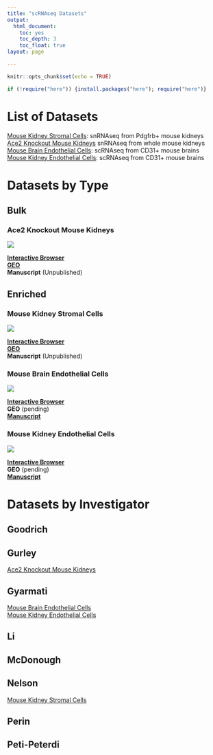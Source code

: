 ---
title: "scRNAseq Datasets"
output:
  html_document: 
    toc: yes
    toc_depth: 3
    toc_float: true
layout: page

---

```{r setup, include=FALSE}
knitr::opts_chunk$set(echo = TRUE)
```


```{r load new packages, echo=FALSE, warning=FALSE, error=FALSE, message=FALSE}

if (!require("here")) {install.packages("here"); require("here")}
```



# List of Datasets

[Mouse Kidney Stromal Cells](#KidneyStromalCells): snRNAseq from Pdgfrb+ mouse kidneys <br>
[Ace2 Knockout Mouse Kidneys](#Ace2KnockoutKidneys) snRNAseq from whole mouse kidneys <br>
[Mouse Brain Endothelial Cells](#MouseBrainECs): scRNAseq from CD31+ mouse brains<br>
[Mouse Kidney Endothelial Cells](#MouseKidneyECs): scRNAseq from CD31+ mouse brains <br>

# Datasets by Type

## Bulk

<a id="Ace2KnockoutKidneys"></a>

### Ace2 Knockout Mouse Kidneys

![](`r here::here("Images", "Gurley_Kidney.png")`)

[**Interactive Browser**](https://nelsonlab.shinyapps.io/PTACE2KO_Kidney/) <br>
[**GEO**](https://www.ncbi.nlm.nih.gov/geo/query/acc.cgi?acc=GSE253448) <br>
**Manuscript** (Unpublished) <br>

## Enriched

<a id="KidneyStromalCells"></a>

### Mouse Kidney Stromal Cells


![](`r here::here("Images", "Nelson_Stroma.png")`)

[**Interactive Browser**](https://nelsonlab.shinyapps.io/Pdgfrb_INTACT/) <br>
[**GEO**](https://www.ncbi.nlm.nih.gov/geo/query/acc.cgi?acc=GSE280628) <br>
**Manuscript** (Unpublished) <br>

<a id="MouseBrainECs"></a>

### Mouse Brain Endothelial Cells

![](`r here::here("Images", "Gyarmati_Brain_ECs.png")`)

[**Interactive Browser**](https://usckrc.shinyapps.io/Mouse_Brain_ECs/) <br>
**GEO** (pending) <br>
[**Manuscript**](https://www.biorxiv.org/content/10.1101/2024.09.30.615824v1) <br>

<a id="MouseKidneyECs"></a>

### Mouse Kidney Endothelial Cells

![](`r here::here("Images", "Gyarmati_Kidney_ECs.png")`)

[**Interactive Browser**](https://usckrc.shinyapps.io/Mouse_Kidney_ECs/) <br>
**GEO** (pending) <br>
[**Manuscript**](https://www.biorxiv.org/content/10.1101/2024.09.30.615824v1) <br>


# Datasets by Investigator

## Goodrich

## Gurley

[Ace2 Knockout Mouse Kidneys](#Ace2KnockoutKidneys)

## Gyarmati

[Mouse Brain Endothelial Cells](#MouseBrainECs) <br>
[Mouse Kidney Endothelial Cells](#MouseKidneyECs) <br>

## Li

## McDonough

## Nelson

[Mouse Kidney Stromal Cells](#KidneyStromalCells)

## Perin

## Peti-Peterdi












